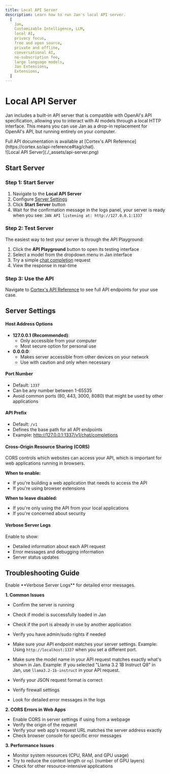 ```yaml
---
title: Local API Server
description: Learn how to run Jan's local API server.
  [
    Jan,
    Customizable Intelligence, LLM,
    local AI,
    privacy focus,
    free and open source,
    private and offline,
    conversational AI,
    no-subscription fee,
    large language models,
    Jan Extensions,
    Extensions,
  ]
---
```



# Local API Server

Jan includes a built-in API server that is compatible with OpenAI's API specification, allowing you to interact with AI models through a local HTTP interface. This means you can use Jan as a drop-in replacement for OpenAI's API, but running entirely on your computer.

<Callout>
Full API documentation is available at [Cortex's API Reference](https://cortex.so/api-reference#tag/chat).
</Callout>

<br/>
![Local API Server](./_assets/api-server.png)
<br/>



## Start Server

<Steps>

### Step 1: Start Server
1. Navigate to the **Local API Server**
2. Configure [Server Settings](/docs/api-server#server-settings)
3. Click **Start Server** button
4. Wait for the confirmation message in the logs panel, your server is ready when you see: `JAN API listening at: http://127.0.0.1:1337`


### Step 2: Test Server
The easiest way to test your server is through the API Playground:
1. Click the **API Playground** button to open its testing interface
2. Select a model from the dropdown menu in Jan interface
3. Try a simple [chat completion](https://cortex.so/api-reference#tag/chat/post/v1/chat/completions) request
4. View the response in real-time

### Step 3: Use the API 
Navigate to [Cortex's API Reference](https://cortex.so/api-reference#tag/chat) to see full API endpoints for your use case.
</Steps>


## Server Settings

#### Host Address Options
- **127.0.0.1 (Recommended)**: 
  - Only accessible from your computer
  - Most secure option for personal use
- **0.0.0.0**: 
  - Makes server accessible from other devices on your network
  - Use with caution and only when necessary

#### Port Number
- Default: `1337`
- Can be any number between 1-65535
- Avoid common ports (80, 443, 3000, 8080) that might be used by other applications

#### API Prefix
- Default: `/v1`
- Defines the base path for all API endpoints
- Example: http://127.0.0.1:1337/v1/chat/completions

#### Cross-Origin Resource Sharing (CORS)
CORS controls which websites can access your API, which is important for web applications running in browsers.

**When to enable:**
- If you're building a web application that needs to access the API
- If you're using browser extensions

**When to leave disabled:**
- If you're only using the API from your local applications
- If you're concerned about security

#### Verbose Server Logs
Enable to show:
- Detailed information about each API request
- Error messages and debugging information
- Server status updates

## Troubleshooting Guide

<Callout>
Enable **Verbose Server Logs** for detailed error messages.
</Callout>

**1. Common Issues**
   - Confirm the server is running
   - Check if model is successfully loaded in Jan

   - Check if the port is already in use by another application
   - Verify you have admin/sudo rights if needed
   - Make sure your API endpoint matches your server settings. Example: Using `http://localhost:1337` when you set a different port.
   - Make sure the model name in your API request matches exactly what's shown in Jan. Example: If you selected "Llama 3.2 1B Instruct Q8" in Jan, use `llama3.2-1b-instruct` in your API request.
   - Verify your JSON request format is correct
   - Verify firewall settings
   - Look for detailed error messages in the logs

**2. CORS Errors in Web Apps**
   - Enable CORS in server settings if using from a webpage
   - Verify the origin of the request
   - Verify your web app's request URL matches the server address exactly
   - Check browser console for specific error messages

**3. Performance Issues**
   - Monitor system resources (CPU, RAM, and GPU usage)
   - Try to reduce the context length or `ngl` (number of GPU layers)
   - Check for other resource-intensive applications

